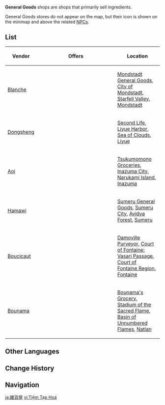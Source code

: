 {{Terminology Infobox
|image=UI General Goods.png
|type=Location Types
|type2=Shops
}}
'''General Goods''' shops are shops that primarily sell ingredients.

General Goods stores do not appear on the map, but their icon is shown on the minimap and above the related [[NPC]]s.

==List==
{| class="article-table sortable" style="width:100%;"
! style="width: 10%;" |Vendor
! style="width: 60%;" |Offers
! style="width: 30%;" |Location
|-
| [[Blanche]]
| {{Vendor Sells|Blanche (Mondstadt)|mini=0|show_caption=1}}
| [[Mondstadt General Goods]], [[City of Mondstadt]], [[Starfell Valley]], [[Mondstadt]]
|-
| [[Dongsheng]]
| {{Vendor Sells|Dongsheng|mini=0|show_caption=1}}
| [[Second Life]], [[Liyue Harbor]], [[Sea of Clouds]], [[Liyue]]
|-
| [[Aoi]]
| {{Vendor Sells|Aoi|mini=0|show_caption=1}}	
| [[Tsukumomono Groceries]], [[Inazuma City]], [[Narukami Island]], [[Inazuma]]
|-
| [[Hamawi]]
| {{Vendor Sells|Hamawi|mini=0|show_caption=1}}
| [[Sumeru General Goods]], [[Sumeru City]], [[Avidya Forest]], [[Sumeru]]
|-
| [[Boucicaut]]
| {{Vendor Sells|Boucicaut|mini=0|show_caption=1}}
| [[Damoville Purveyor]], [[Court of Fontaine: Vasari Passage]], [[Court of Fontaine Region]], [[Fontaine]]
|-
| [[Bounama]]
| {{Vendor Sells|Bounama|mini=0|show_caption=1}}
| [[Bounama's Grocery]], [[Stadium of the Sacred Flame]], [[Basin of Unnumbered Flames]], [[Natlan]]
|}

==Other Languages==
{{Other Languages
|en      = General Goods
|zhs     = 杂货店
|zhs_rm  = Záhuò-diàn
|zht     = 雜貨店
|zht_rm  = Záhuò-diàn
|zh_tl   = 
|ja      = 雑貨屋
|ja_rm   = Zakkaya
|ja_tl   = General Store
|ko      = 잡화점
|ko_tl   = General Store
|es      = Comestibles
|es_tl   = Groceries
|fr      = Épicerie
|fr_tl   = Grocery Store
|ru      = Купец
|ru_tl   = Merchant
|th      = ร้านขายของชำ
|th_rm   = 
|th_tl   = 
|vi      = Tiệm Tạp Hóa
|vi_tl   = Grocery Store
|de      = Gemischtwarenladen
|de_tl   = General Goods Store
|id      = Toko Barang Kebutuhan
|id_tl   = Grocery Store
|pt      = Tendas
|pt_tl   = 
|tr      = Gıda Pazarı
|tr_tl   = Food Market
|it      = Emporio
|it_tl   = 
}}

==Change History==
{{Change History|1.0}}

==Navigation==
{{PoI Navbox}}

[[ja:雑貨屋]]
[[vi:Tiệm Tạp Hoá]]